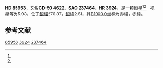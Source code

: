 {{Starbox begin
| name = HD 85953
}}
{{Starbox observe
| epoch = [[J2000.0|J2000.0]]
| constell = {{星座名待查}}<ref name=SIMBAD>{{cite web
 | url=http://simbad.u-strasbg.fr/simbad/sim-id?Ident=HR+3924
 | title =Pulsating variable Star
 | publisher=Centre de Données astronomiques de Strasbourg
 | work=SIMBAD
 | accessdate=2012-07-13}}</ref><ref name=DATA>{{cite web
 | url=http://vizier.u-strasbg.fr/viz-bin/VizieR-5?-out.add=.&-source=5050&-corr=PK=HR&-out.max=9999&HR=3924
 | title=VizieR Detailed Page
 | accessdate=2012-07-13
 | archive-date=2016-03-05
 | archive-url=https://web.archive.org/web/20160305200323/http://vizier.u-strasbg.fr/viz-bin/VizieR-5?-out.add=.&-source=5050&-corr=PK=HR&-out.max=9999&HR=3924
 | dead-url=no
 }}</ref>
| 星官 = 
| ra = {{RA|9|53|50.2}}<ref name=SIMBAD /><ref name=DATA />
| dec = {{DEC|-51|8|49}}<ref name=SIMBAD /><ref name=DATA />
| appmag_v = 5.93<ref name=SIMBAD /><ref name=DATA />
}}
{{Starbox character
| class = B2III<ref name=SIMBAD /><ref name=DATA />
| b-v = -0.15<ref name=SIMBAD /><ref name=DATA />
| u-b = -0.73<ref name=SIMBAD /><ref name=DATA />
| r-i = <ref name=SIMBAD /><ref name=DATA />
| variable = 
}}
{{Starbox astrometry
| radial_v = -0.73
| prop_mo_ra = 10
| parallax = 
| p_error = 
}}
{{Starbox catalog
| names =CD-50 4622，[[SAO星表|SAO]] 237464，[[HD星表|HD]] 85953，[[HR星表|HR]] 3924}}
{{Starbox reference |Simbad=HR+3924}}
{{Starbox end}}

'''HD 85953'''，又名'''CD-50 4622'''，'''SAO 237464'''、'''HR 3924'''，是一颗恒星<ref name=SIMBAD /><ref name=DATA />，视星等为5.93，位于[[銀道座標系|銀經]]276.87，[[銀道座標系|銀緯]]2.51，其[[B1900.0|B1900.0]]坐标为赤經{{RA|9|50|10}}，赤緯{{DEC|-50|2.51|28}}。

== 参考文献 ==
{{reflist}}

{{star-stub}}

[[Category:HD和HDE天體|85953]]
[[Category:HR天體|3924]]
[[Category:SAO天體|237464]]